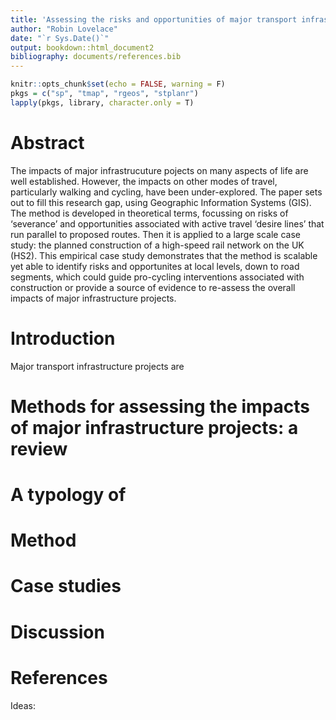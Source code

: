 ```yaml
---
title: 'Assessing the risks and opportunities of major transport infrastructure projects for active travel: a geographical approach'
author: "Robin Lovelace"
date: "`r Sys.Date()`"
output: bookdown::html_document2
bibliography: documents/references.bib
---
```


```r
knitr::opts_chunk$set(echo = FALSE, warning = F)
pkgs = c("sp", "tmap", "rgeos", "stplanr")
lapply(pkgs, library, character.only = T)
```

# Abstract {-}

The impacts of major infrastrucuture pojects on many aspects of life are well established. However, the impacts on other modes of travel, particularly walking and cycling, have been under-explored. The paper sets out to fill this research gap, using Geographic Information Systems (GIS). The method is developed in theoretical terms, focussing on risks of 'severance' and opportunities associated with active travel 'desire lines' that run parallel to proposed routes. Then it is applied to a large scale case study: the planned construction of a high-speed rail network on the UK (HS2). This empirical case study demonstrates that the method is scalable yet able to identify risks and opportunites at local levels, down to road segments, which could guide pro-cycling interventions associated with construction or provide a source of evidence to re-assess the overall impacts of major infrastructure projects.

# Introduction

Major transport infrastructure projects are 

# Methods for assessing the impacts of major infrastructure projects: a review



# A typology of 

# Method

# Case studies

<!-- ## The impacts of high speed rail on cycling in the UK -->

<!-- To assess the potential benefits of new crossings for cycling uptake during and after construction of HS2, the method was applied to geographical data about the route and current travel patterns surrounding it. The first stage was to identify all commutes that could potentially be directly affected by the HS2 infrastructure, by selecting all commuter desire lines that pass anywhere within a 20 km buffer. This is illustrated in Figure xx. -->

<!-- ```{r} -->
<!-- hs2 = readRDS("input-data/hs2.Rds") -->
<!-- l = readRDS("input-data/l_mini.Rds") -->
<!-- proj4string(hs2) = proj4string(l) -->
<!-- hs2_buf20 = stplanr::buff_geo(hs2, 20000) -->
<!-- # l = readRDS("../pct-bigdata/pct_lines_oneway_shapes.Rds") -->
<!-- l_sev = l[hs2,] -->
<!-- l_sam = l[sample(nrow(l), 1000),] # work with sample (comment for all) -->
<!-- # osm_tiles = read_osm(bb(hs2, ext = 1.2)) -->
<!-- # saveRDS(osm_tiles, "input-data/osm_tiles_hs2.Rds") -->
<!-- l_buf = l[hs2_buf20,] -->
<!-- osm_tiles = readRDS("input-data/osm_tiles_hs2.Rds") -->
<!-- qtm(osm_tiles) + -->
<!--   qtm(l_buf, line.col = "blue") + -->
<!--   qtm(hs2, line.col = "black", line.lwd = 3) + -->
<!--   tm_shape(hs2_buf20) + -->
<!--   tm_borders(lwd = 4) -->
<!-- # select lines that cross the route -->

<!-- ``` -->

<!-- ###  Cycling potential along the the HS2 route -->

<!-- ### Opportunities to reduce severance -->


<!-- ```{r, fig.cap="Overview of the proposed HS2 route, overlaid with a sample of commute desire lines (grey) and all desire lines that cross the proposed route."} -->

<!-- osm_tiles = readRDS("input-data/osm_tiles_hs2.Rds") -->
<!-- qtm(osm_tiles) + -->
<!--   qtm(hs2, line.col = "black", line.lwd = 3) + -->
<!--   qtm(l_sam, line.col = "blue") + -->
<!--   qtm(l_sev) -->
<!-- # select lines that cross the route -->
<!-- ``` -->


# Discussion

# References

Ideas:
<!-- Use a regression mode of distance to transport infrastructure to estimate deterrant of motorways - and therefore how it could be mitigated. Outliers with high cycling relative to road proximity could show how to mitigat negative impact. -->